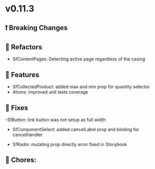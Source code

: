 
<Meta title="Releases/v0.11.x - Latest Minor/v0.11.3 - Latest/Change log" />

# v0.11.3

## ❗ Breaking Changes

## 🔨 Refactors
- SfContentPages: Detecting active page regardless of the casing

## 🚀 Features
- SfCollectedProduct: added max and min prop for quantity selector
- Atoms: improved unit tests coverage

## 🐛 Fixes
-SfButton: link button was not setup as full width
- SfComponentSelect: added cancelLabel prop and binding for cancelHandler

- SfRadio: mutating prop directly error fixed in Storybook

## 🧹 Chores:
